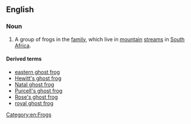 ==English==
{{wikipedia}}

===Noun===
{{en-noun|head=[[ghost]] [[frog]]}}

# A group of frogs in the ''{{taxlink|Heleophrynidae|family}}'' [[family]], which live in [[mountain]] [[stream]]s in [[South Africa]].

====Derived terms====
* [[eastern ghost frog]]
* [[Hewitt's ghost frog]]
* [[Natal ghost frog]]
* [[Purcell's ghost frog]]
* [[Rose's ghost frog]]
* [[royal ghost frog]]

[[Category:en:Frogs]]